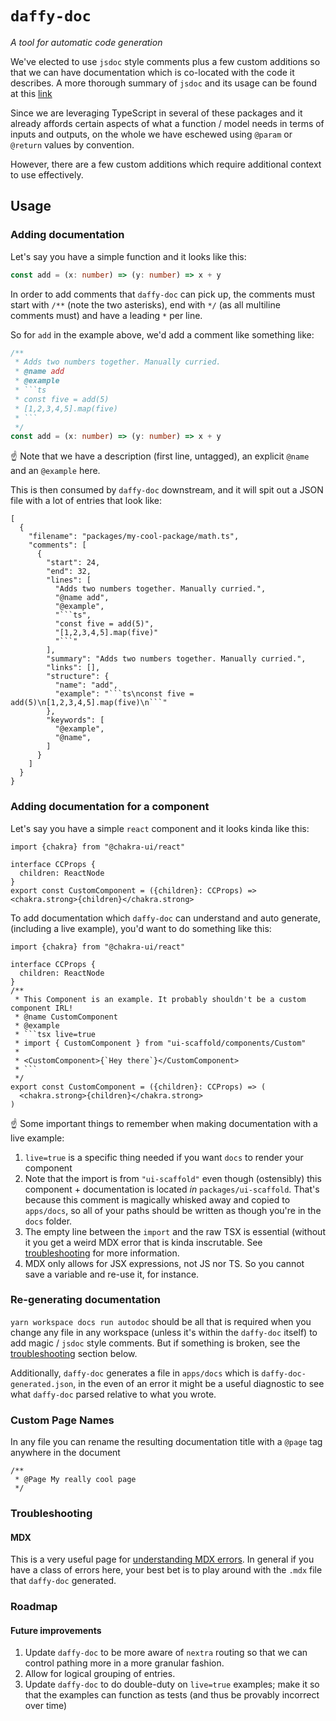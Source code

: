 # `daffy-doc`
_A tool for automatic code generation_

We've elected to use `jsdoc` style comments plus a few custom additions so that we can have documentation which is co-located with the code it describes. A more thorough summary of `jsdoc` and its usage can be found at this [link](https://jsdoc.app)

Since we are leveraging TypeScript in several of these packages and it already affords certain aspects of what a function / model needs in terms of inputs and outputs, on the whole we have eschewed using `@param` or `@return` values by convention.

However, there are a few custom additions which require additional context to use effectively.

## Usage

### Adding documentation

Let's say you have a simple function and it looks like this:

```ts
const add = (x: number) => (y: number) => x + y
```

In order to add comments that `daffy-doc` can pick up, the comments must start with `/**` (note the two asterisks), end with `*/` (as all multiline comments must) and have a leading `*` per line.

So for `add` in the example above, we'd add a comment like something like:
```ts
/**
 * Adds two numbers together. Manually curried.
 * @name add
 * @example
 * ```ts
 * const five = add(5)
 * [1,2,3,4,5].map(five)
 * ```
 */
const add = (x: number) => (y: number) => x + y
```

☝️  Note that we have a description (first line, untagged), an explicit `@name` and an `@example` here.

This is then consumed by `daffy-doc` downstream, and it will spit out a JSON file with a lot of entries that look like:

```
[
  {
    "filename": "packages/my-cool-package/math.ts",
    "comments": [
      {
        "start": 24,
        "end": 32,
        "lines": [
          "Adds two numbers together. Manually curried.",
          "@name add",
          "@example",
          "```ts",
          "const five = add(5)",
          "[1,2,3,4,5].map(five)"
          "```"
        ],
        "summary": "Adds two numbers together. Manually curried.",
        "links": [],
        "structure": {
          "name": "add",
          "example": "```ts\nconst five = add(5)\n[1,2,3,4,5].map(five)\n```"
        },
        "keywords": [
          "@example",
          "@name",
        ]
      }
    ]
  }
}
```

### Adding documentation for a component

Let's say you have a simple `react` component and it looks kinda like this:

```tsx
import {chakra} from "@chakra-ui/react"

interface CCProps {
  children: ReactNode
}
export const CustomComponent = ({children}: CCProps) => <chakra.strong>{children}</chakra.strong>
```

To add documentation which `daffy-doc` can understand and auto generate, (including a live example), you'd want to do something like this:

```tsx
import {chakra} from "@chakra-ui/react"

interface CCProps {
  children: ReactNode
}
/**
 * This Component is an example. It probably shouldn't be a custom component IRL!
 * @name CustomComponent
 * @example
 * ```tsx live=true
 * import { CustomComponent } from "ui-scaffold/components/Custom"
 *  
 * <CustomComponent>{`Hey there`}</CustomComponent>
 * ```
 */
export const CustomComponent = ({children}: CCProps) => (
  <chakra.strong>{children}</chakra.strong>
)
```

☝️  Some important things to remember when making documentation with a live example:

1. `live=true` is a specific thing needed if you want `docs` to render your component
2. Note that the import is from `"ui-scaffold"` even though (ostensibly) this component + documentation is located _in_ `packages/ui-scaffold`. That's because this comment is magically whisked away and copied to `apps/docs`, so all of your paths should be written as though you're in the `docs` folder.
3. The empty line between the `import` and the raw TSX is essential (without it you get a weird MDX error that is kinda inscrutable. See [troubleshooting](#troubleshooting) for more information.
4. MDX only allows for JSX expressions, not JS nor TS. So you cannot save a variable and re-use it, for instance.

### Re-generating documentation

`yarn workspace docs run autodoc` should be all that is required when you change any file in any workspace (unless it's within the `daffy-doc` itself) to add magic / `jsdoc` style comments. But if something is broken, see the [troubleshooting](#troubleshooting) section below.

Additionally, `daffy-doc` generates a file in `apps/docs` which is `daffy-doc-generated.json`, in the even of an error it might be a useful diagnostic to see what `daffy-doc` parsed relative to what you wrote.

### Custom Page Names

In any file you can rename the resulting documentation title with a `@page` tag anywhere in the document

```
/**
 * @Page My really cool page
 */
```

### Troubleshooting
#### MDX

This is a very useful page for [understanding MDX errors](https://mdxjs.com/docs/troubleshooting-mdx/#problems-writing-mdx). In general if you have a class of errors here, your best bet is to play around with the `.mdx` file that `daffy-doc` generated.

### Roadmap

#### Future improvements

 1. Update `daffy-doc` to be more aware of `nextra` routing so that we can control pathing more in a more granular fashion.
 2. Allow for logical grouping of entries.
 3. Update `daffy-doc` to do double-duty on `live=true` examples; make it so that the examples can function as tests (and thus be provably incorrect over time)
